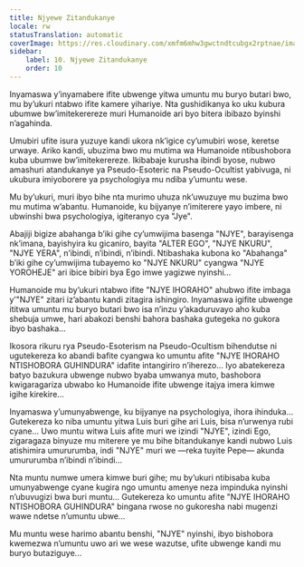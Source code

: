 ```yaml
---
title: Njyewe Zitandukanye
locale: rw
statusTranslation: automatic
coverImage: https://res.cloudinary.com/xmfm6mhw3gwctndtcubgx2rptnae/image/upload/v1740468922/small_cover_tratado_de_psicologia_revolucionaria_a4c0dca4e0.webp
sidebar:
    label: 10. Njyewe Zitandukanye
    order: 10
---
```

Inyamaswa y’inyamabere ifite ubwenge yitwa umuntu mu buryo butari bwo, mu by’ukuri ntabwo ifite kamere yihariye. Nta gushidikanya ko uku kubura ubumwe bw’imitekerereze muri Humanoide ari byo bitera ibibazo byinshi n’agahinda.

Umubiri ufite isura yuzuye kandi ukora nk’igice cy’umubiri wose, keretse urwaye. Ariko kandi, ubuzima bwo mu mutima wa Humanoide ntibushobora kuba ubumwe bw’imitekerereze. Ikibabaje kurusha ibindi byose, nubwo amashuri atandukanye ya Pseudo-Esoteric na Pseudo-Ocultist yabivuga, ni ukubura imiyoborere ya psychologiya mu ndiba y’umuntu wese.

Mu by’ukuri, muri ibyo bihe nta murimo uhuza nk’uwuzuye mu buzima bwo mu mutima w’abantu. Humanoide, ku bijyanye n’imiterere yayo imbere, ni ubwinshi bwa psychologiya, igiteranyo cya "Jye".

Abajiji bigize abahanga b’iki gihe cy’umwijima basenga "NJYE", barayisenga nk’imana, bayishyira ku gicaniro, bayita "ALTER EGO", "NJYE NKURU", "NJYE YERA", n’ibindi, n’ibindi, n’ibindi. Ntibashaka kubona ko "Abahanga" b’iki gihe cy’umwijima tubayemo ko "NJYE NKURU" cyangwa "NJYE YOROHEJE" ari ibice bibiri bya Ego imwe yagizwe nyinshi...

Humanoide mu by’ukuri ntabwo ifite "NJYE IHORAHO" ahubwo ifite imbaga y’"NJYE" zitari iz’abantu kandi zitagira ishingiro. Inyamaswa igifite ubwenge ititwa umuntu mu buryo butari bwo isa n’inzu y’akaduruvayo aho kuba shebuja umwe, hari abakozi benshi bahora bashaka gutegeka no gukora ibyo bashaka...

Ikosora rikuru rya Pseudo-Esoterism na Pseudo-Ocultism bihendutse ni ugutekereza ko abandi bafite cyangwa ko umuntu afite "NJYE IHORAHO NTISHOBORA GUHINDURA" idafite intangiriro n’iherezo... Iyo abatekereza batyo bazukura ubwenge nubwo byaba umwanya muto, bashobora kwigaragariza ubwabo ko Humanoide ifite ubwenge itajya imera kimwe igihe kirekire...

Inyamaswa y’umunyabwenge, ku bijyanye na psychologiya, ihora ihinduka... Gutekereza ko niba umuntu yitwa Luis buri gihe ari Luis, bisa n’urwenya rubi cyane... Uwo muntu witwa Luis afite muri we izindi "NJYE", izindi Ego, zigaragaza binyuze mu miterere ye mu bihe bitandukanye kandi nubwo Luis atishimira umururumba, indi "NJYE" muri we —reka tuyite Pepe— akunda umururumba n’ibindi n’ibindi...

Nta muntu numwe umera kimwe buri gihe; mu by’ukuri ntibisaba kuba umunyabwenge cyane kugira ngo umuntu amenye neza impinduka nyinshi n’ubuvugizi bwa buri muntu... Gutekereza ko umuntu afite "NJYE IHORAHO NTISHOBORA GUHINDURA" bingana rwose no gukoresha nabi mugenzi wawe ndetse n’umuntu ubwe...

Mu muntu wese harimo abantu benshi, "NJYE" nyinshi, ibyo bishobora kwemezwa n’umuntu uwo ari we wese wazutse, ufite ubwenge kandi mu buryo butaziguye...

